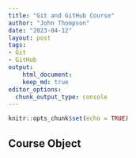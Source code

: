 ```yaml
---
title: "Git and GitHub Course"
author: "John Thompson"
date: "2023-04-12"
layout: post
tags:
- Git
- GitHub
output:
    html_document:
    keep_md: true
editor_options:
  chunk_output_type: console
---
```


```r
knitr::opts_chunk$set(echo = TRUE)
```

## Course Object